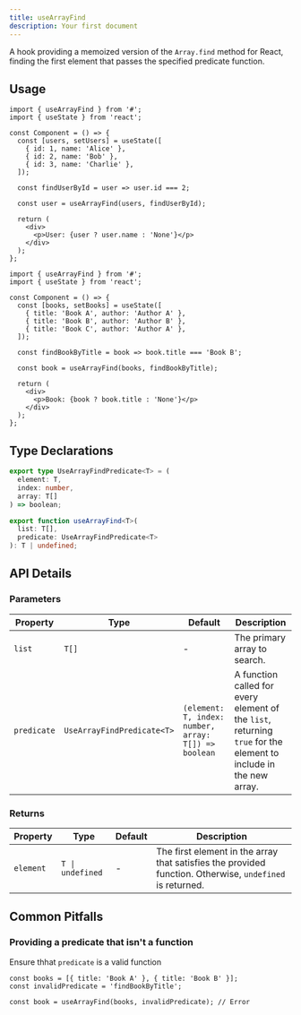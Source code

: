 ```yaml
---
title: useArrayFind
description: Your first document
---
```


A hook providing a memoized version of the `Array.find` method for React, finding the first element that passes the specified predicate function.

## Usage

```tsx
import { useArrayFind } from '#';
import { useState } from 'react';

const Component = () => {
  const [users, setUsers] = useState([
    { id: 1, name: 'Alice' },
    { id: 2, name: 'Bob' },
    { id: 3, name: 'Charlie' },
  ]);

  const findUserById = user => user.id === 2;

  const user = useArrayFind(users, findUserById);

  return (
    <div>
      <p>User: {user ? user.name : 'None'}</p>
    </div>
  );
};
```

```tsx
import { useArrayFind } from '#';
import { useState } from 'react';

const Component = () => {
  const [books, setBooks] = useState([
    { title: 'Book A', author: 'Author A' },
    { title: 'Book B', author: 'Author B' },
    { title: 'Book C', author: 'Author A' },
  ]);

  const findBookByTitle = book => book.title === 'Book B';

  const book = useArrayFind(books, findBookByTitle);

  return (
    <div>
      <p>Book: {book ? book.title : 'None'}</p>
    </div>
  );
};
```

## Type Declarations

```typescript
export type UseArrayFindPredicate<T> = (
  element: T,
  index: number,
  array: T[]
) => boolean;

export function useArrayFind<T>(
  list: T[],
  predicate: UseArrayFindPredicate<T>
): T | undefined;
```
## API Details

### Parameters

| Property    | Type                           | Default                                              | Description                                                                                                      |
| ----------- | ------------------------------ | ---------------------------------------------------- | ---------------------------------------------------------------------------------------------------------------- |
| `list`      | `T[]`                          | -                                                    | The primary array to search.                                                                                     |
| `predicate` | `UseArrayFindPredicate<T>` | `(element: T, index: number, array: T[]) => boolean` | A function called for every element of the `list`, returning `true` for the element to include in the new array. |

### Returns

| Property  | Type             | Default | Description                                                                                             |
| --------- | ---------------- | ------- | ------------------------------------------------------------------------------------------------------- |
| `element` | `T \| undefined` | -       | The first element in the array that satisfies the provided function. Otherwise, `undefined` is returned. |

## Common Pitfalls

### Providing a predicate that isn't a function

Ensure thhat `predicate` is a valid function

```tsx
const books = [{ title: 'Book A' }, { title: 'Book B' }];
const invalidPredicate = 'findBookByTitle';

const book = useArrayFind(books, invalidPredicate); // Error
```
